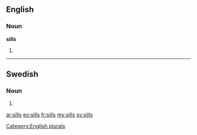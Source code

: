 ==English==

===Noun===
'''sills'''

# {{plural of|[[sill]]}}

[[Category:English plurals]]

----

==Swedish==

===Noun===
{{infl|sv|noun form}}

# {{sv-noun-form-indef-gen|sill}}

[[ar:sills]]
[[eo:sills]]
[[fr:sills]]
[[my:sills]]
[[sv:sills]]